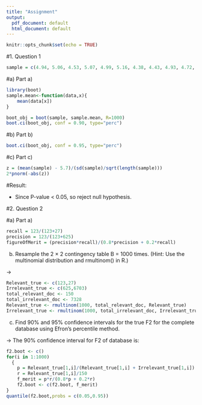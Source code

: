 ```yaml
---
title: "Assignment"
output:
  pdf_document: default
  html_document: default
---
```


```r
knitr::opts_chunk$set(echo = TRUE)
```

#1. Question 1

```r
sample = c(4.94, 5.06, 4.53, 5.07, 4.99, 5.16, 4.38, 4.43, 4.93, 4.72, 4.92, 4.96)
```

#a) Part a)


```r
library(boot)
sample.mean<-function(data,x){
    mean(data[x])
}

boot_obj = boot(sample, sample.mean, R=1000)
boot.ci(boot_obj, conf = 0.90, type="perc")
```

#b) Part b)

```r
boot.ci(boot_obj, conf = 0.95, type="perc")
```


#c) Part c)

```r
z = (mean(sample) - 5.7)/(sd(sample)/sqrt(length(sample)))
2*pnorm(-abs(z))
```

#Result:

- Since P-value < 0.05, so reject null hypothesis.



#2. Question 2

#a) Part a)

```r
recall = 123/(123+27)
precision = 123/(123+625)
figureOfMerit = (precision*recall)/(0.8*precision + 0.2*recall)
```

(b) Resample the 2 × 2 contingency table B = 1000 times. (Hint: Use the multinomial
distribution and rmultinom() in R.)

->
```r
Relevant_true <- c(123,27)
Irrelevant_true <- c(625,6703)
total_relevant_doc <- 150
total_irrelevant_doc <- 7328
Relevant_true <- rmultinom(1000, total_relevant_doc, Relevant_true)
Irrelevant_true <- rmultinom(1000, total_irrelevant_doc, Irrelevant_true)
```

\hfill\break  
(c) Find 90% and 95% confidence intervals for the true F2 for the complete database using Efron's percentile method.

->
The 90% confidence interval for F2 of database is: 
```r
f2.boot <- c()
for(i in 1:1000)
  {
    p = Relevant_true[1,i]/(Relevant_true[1,i] + Irrelevant_true[1,i])
    r = Relevant_true[1,i]/150
    f_merit = p*r/(0.8*p + 0.2*r)
    f2.boot <- c(f2.boot, f_merit)
}
quantile(f2.boot,probs = c(0.05,0.95))
```